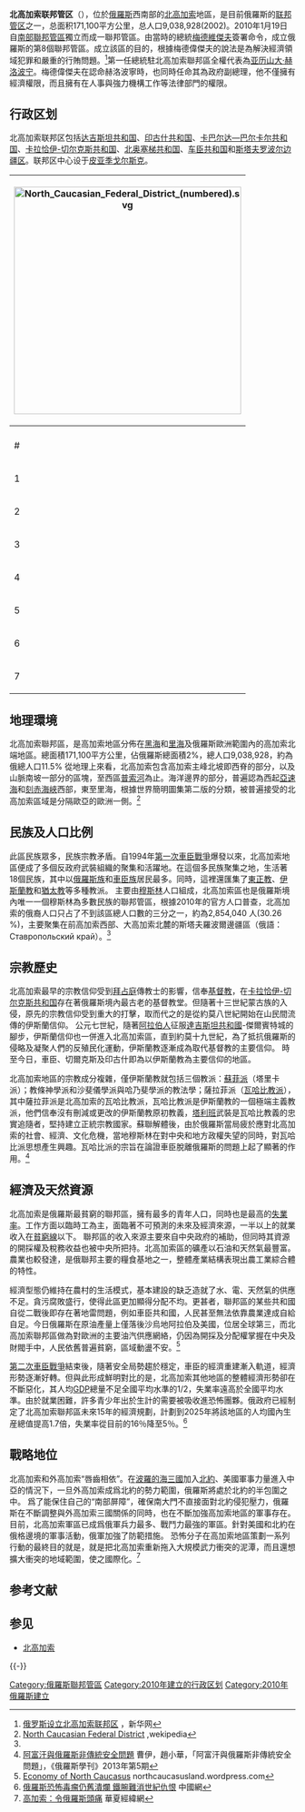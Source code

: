 {{Infobox settlement
|name=北高加索聯邦管區
|native_name=Северо-Кавказский федеральный округ
|native_name_lang=ru
|settlement_type=[[俄羅斯|俄羅斯]][[俄羅斯行政區劃|聯邦管區]]
|image_map=Map of Russia - North Caucasian Federal District.svg
|map_caption=北高加索联邦管区的地理位置
|subdivision_type=国家
|subdivision_name={{RUS}}
|established_title=建立
|established_date=2010年1月19日
|seat_type=行政中心
|seat=[[file:Flag_of_Pyatigorsk.svg|23px]] [[皮亚季戈尔斯克|皮亚季戈尔斯克]]
|leader_title=总统特使
|leader_name=亚历山大·马托夫尼科夫
|unit_pref=Metric
|area_total_km2=170400
|area_rank=8th
|area_footnotes          = <ref name=area>{{cite web |url=http://www.gks.ru/bgd/regl/b15_14p/IssWWW.exe/Stg/d01/01-01-1.doc |title=1.1. ОСНОВНЫЕ СОЦИАЛЬНО-ЭКОНОМИЧЕСКИЕ ПОКАЗАТЕЛИ в 2014 г. |language=ru |trans-title=MAIN SOCIOECONOMIC INDICATORS 2014 |work=Regions of Russia. Socioeconomic indicators - 2015 |publisher=Russian Federal State Statistics Service |accessdate=26 July 2016 |archive-date=2018-09-26 |archive-url=https://web.archive.org/web/20180926125021/http://www.gks.ru/bgd/regl/b15_14p/IssWWW.exe/Stg/d01/01-01-1.doc |dead-url=no }}</ref>
|population_total=9428826
|total_type=总计
|population_as_of=Russian Census (2010)
|population_rank=7th
|population_density_km2=auto
|population_urban=49.2%
|population_rural=50.8%
|blank_name_sec1=联邦主体
|blank_info_sec1=7
|blank1_name_sec1=经济地区
|blank1_info_sec1=1
|website={{URL|skfo.gov.ru}}
|footnotes=
}}
'''北高加索联邦管区'''（{{lang-rus|Се́веро-Кавка́зский федера́льный о́круг|Severo-Kavkazsky federalny okrug}}），位於[[俄羅斯|俄羅斯]]西南部的[[北高加索|北高加索]]地區，是目前俄羅斯的[[俄罗斯联邦管区|联邦管区]]之一，总面积171,100平方公里，总人口9,038,928(2002)。2010年1月19日自[[南部聯邦管區|南部聯邦管區]]獨立而成一聯邦管區。由當時的總統[[梅德維傑夫|梅德維傑夫]]簽署命令，成立俄羅斯的第8個聯邦管區。成立該區的目的，根據梅德偉傑夫的說法是為解決經濟領域犯罪和嚴重的行賄問題。<ref>[http://news.xinhuanet.com/world/2010-01/20/content_12839914.htm 俄罗斯设立北高加索联邦区] {{Wayback|url=http://news.xinhuanet.com/world/2010-01/20/content_12839914.htm |date=20100810201219 }}，新华网</ref>第一任總統駐北高加索聯邦區全權代表為[[亚历山大·赫洛波宁|亚历山大·赫洛波宁]]。梅德偉傑夫在認命赫洛波寧時，也同時任命其為政府副總理，他不僅擁有經濟權限，而且擁有在人事與強力機構工作等法律部門的權限。

== 行政区划 ==

北高加索联邦区包括[[达吉斯坦共和国|达吉斯坦共和国]]、[[印古什共和国|印古什共和国]]、[[卡巴尔达—巴尔卡尔共和国|卡巴尔达—巴尔卡尔共和国]]、[[卡拉恰伊-切尔克斯共和国|卡拉恰伊-切尔克斯共和国]]、[[北奥塞梯共和国|北奥塞梯共和国]]、[[车臣共和国|车臣共和国]]和[[斯塔夫罗波尔边疆区|斯塔夫罗波尔边疆区]]。联邦区中心设于[[皮亚季戈尔斯克|皮亚季戈尔斯克]]。

{| class="wikitable sortable" style="text-align: center;"
|-
! colspan="7" | [[File:North_Caucasian_Federal_District_(numbered).svg|400px]]<br /><small></small>
|-
|-
! #
! 州旗/區旗
! 聯邦主體
! 面積（平方公里）
! 人口（2010年）
! 人口（2012年）
! 首都/行政中心
|-
! 1
| [[File:Flag_of_Dagestan.svg|50px]]
| {{flag|Dagestan|Republic of Dagestan}}
| 50,300
| 2,910,249
| 2,931,291
| [[马哈奇卡拉|马哈奇卡拉]]
|-
! 2
| [[File:Flag_of_Ingushetia.svg|50px]]
| {{flag|Ingushetia|Republic of Ingushetia}}
| 3,600
| 412,520
| 429,458
| [[马加斯|马加斯]]
|-
! 3
| [[File:Flag_of_Kabardino-Balkaria.svg|50px]]
| {{flag|Kabardino-Balkaria|Kabardino-Balkarian Republic}}
| 12,500
| 859,939
| 859,149
| [[纳尔奇克|纳尔奇克]]
|-
! 4
| [[File:Flag_of_Karachay-Cherkessia.svg|50px]]
| {{flag|Karachay-Cherkessia}}
| 14,300
| 477,859
| 474,787
| [[切尔克斯克|切尔克斯克]]
|-
! 5
| [[File:Flag_of_North_Ossetia.svg|50px]]
| {{flag|North Ossetia-Alania|Republic of North Ossetia-Alania}}
| 8,000
| 712,980
| 709,398
| [[弗拉季卡夫卡兹|弗拉季卡夫卡兹]]
|-
! 6
| [[File:Flag_of_Stavropol_Krai.svg|50px]]
| {{flag|Stavropol Krai}}
| 66,200
| 2,786,281
| 2,786,727
| [[斯塔夫罗波尔|斯塔夫罗波尔]]
|-
! 7
| [[File:Flag_of_Chechen_Republic_since_2004.svg|50px]]
| {{flag|Chechnya|Chechen Republic}}
| 15,600
| 1,268,989
| 1,303,423
| [[格罗兹尼|格罗兹尼]]
|}

== 地理環境 ==
北高加索聯邦區，是高加索地區分佈在[[黑海|黑海]]和[[里海|里海]]及俄羅斯歐洲範圍內的高加索北端地區。總面積171,100平方公里，佔俄羅斯總面積2%，總人口9,038,928，約為俄總人口11.5%
從地理上來看，北高加索包含高加索主峰北坡即西脊的部分，以及山脈南坡一部分的區塊，至西區[[普索河|普索河]]為止。海洋邊界的部分，普遍認為西起[[亞速海|亞速海]]和[[刻赤海峽|刻赤海峽]]西部，東至里海，根據世界簡明圖集第二版的分類，被普遍接受的北高加索區域是分隔歐亞的歐洲一側。<ref name="wikipedia1">[http://en.wikipedia.org/wiki/North_Caucasian_Federal_District North Caucasian Federal District] {{Wayback|url=http://en.wikipedia.org/wiki/North_Caucasian_Federal_District |date=20150110083029 }},wekipedia</ref>
== 民族及人口比例 ==

此區民族眾多，民族宗教矛盾。自1994年[[第一次車臣戰爭|第一次車臣戰爭]]爆發以來，北高加索地區便成了多個反政府武裝組織的聚集和活躍地。在這個多民族聚集之地，生活著18個民族，其中以[[俄羅斯族|俄羅斯族]]和[[車臣族|車臣族]]居民最多。同時，這裡還匯集了[[東正教|東正教]]、[[伊斯蘭教|伊斯蘭教]]和[[猶太教|猶太教]]等多種教派。
主要由[[穆斯林|穆斯林]]人口組成，北高加索區也是俄羅斯境內唯一一個穆斯林為多數民族的聯邦管區，根據2010年的官方人口普查，北高加索的俄裔人口只占了不到該區總人口數的三分之一，約為2,854,040 人(30.26 %)，主要聚集在前高加索西部、大高加索北麓的斯塔夫羅波爾邊疆區（俄語：Ставропольский край）。<ref name="wikipedia1"/>

== 宗教歷史 ==

北高加索最早的宗教信仰受到[[拜占庭|拜占庭]]傳教士的影響，信奉[[基督教|基督教]]，在[[卡拉恰伊-切尔克斯共和国|卡拉恰伊-切尔克斯共和国]]存在著俄羅斯境內最古老的基督教堂。但隨著十三世紀蒙古族的入侵，原先的宗教信仰受到重大的打擊，取而代之的是從約莫八世紀開始在山民間流傳的伊斯蘭信仰。
公元七世紀，隨著[[阿拉伯人|阿拉伯人]]征服[[達吉斯坦共和國|達吉斯坦共和國]]-傑爾賓特城的腳步，伊斯蘭信仰也一併進入北高加索區，直到約莫十九世紀，為了抵抗俄羅斯的侵略及凝聚人們的反殖民化運動，伊斯蘭教逐漸成為取代基督教的主要信仰。 時至今日，車臣、切爾克斯及印古什即為以伊斯蘭教為主要信仰的地區。

北高加索地區的宗教成分複雜，僅伊斯蘭教就包括三個教派：[[蘇菲派|蘇菲派]]（塔里卡派）；教條神學派和沙斐儀學派與哈乃斐學派的教法學；薩拉菲派（[[瓦哈比教派|瓦哈比教派]]），其中薩拉菲派是北高加索的瓦哈比教派，瓦哈比教派是伊斯蘭教的一個極端主義教派，他們信奉沒有刪減或更改的伊斯蘭教原初教義，[[塔利班|塔利班]]武裝是瓦哈比教義的忠實追隨者，堅持建立正統宗教國家。蘇聯解體後，由於俄羅斯當局疲於應對北高加索的社會、經濟、文化危機，當地穆斯林在對中央和地方政權失望的同時，對瓦哈比派思想產生興趣。瓦哈比派的宗旨在論證車臣脫離俄羅斯的問題上起了顯著的作用。<ref>[http://www.faobserver.com/NewsInfo.aspx?id=9426 阿富汗與俄羅斯非傳統安全問題] {{Wayback|url=http://www.faobserver.com/NewsInfo.aspx?id=9426 |date=20150122080717 }}曹伊，趙小華，「阿富汗與俄羅斯非傳統安全問題」，《俄羅斯學刊》2013年第5期</ref>

== 經濟及天然資源 ==
北高加索是俄羅斯最貧窮的聯邦區，擁有最多的青年人口，同時也是最高的[[失業率|失業率]]。工作方面以臨時工為主，面臨著不可預測的未來及經濟來源，一半以上的就業收入在[[貧窮線|貧窮線]]以下。
聯邦區的收入來源主要來自中央政府的補助，但同時其資源的開採權及稅務收益也被中央所把持。北高加索區的礦產以石油和天然氣最豐富。農業也較發達，是俄聯邦主要的糧食基地之一，整體產業結構表現出農工業綜合體的特性。

經濟型態仍維持在農村的生活模式，基本建設的缺乏造就了水、電、天然氣的供應不足。貪污腐敗盛行，使得此區更加顯得分配不均。更甚者，聯邦區的某些共和國自從二戰後即存在著地雷問題，例如車臣共和國，人民甚至無法依靠農業達成自給自足。今日俄羅斯在原油產量上僅落後沙烏地阿拉伯及美國，位居全球第三，而北高加索聯邦區做為對歐洲的主要油汽供應網絡，仍因為開採及分配權掌握在中央及財閥手中，人民依舊普遍貧窮，區域動盪不安。<ref>[https://northcaucasusland.wordpress.com/2014/04/17/economy-oil-quality-of-life-in-north-caucasus/ Economy of North Caucasus] {{Wayback|url=https://northcaucasusland.wordpress.com/2014/04/17/economy-oil-quality-of-life-in-north-caucasus/ |date=20161013030325 }}northcaucasusland.wordpress.com</ref>

[[第二次車臣戰爭|第二次車臣戰爭]]結束後，隨著安全局勢趨於穩定，車臣的經濟重建漸入軌道，經濟形勢逐漸好轉。但與此形成鮮明對比的是，北高加索其他地區的整體經濟形勢卻在不斷惡化，其人均[[GDP|GDP]]總量不足全國平均水準的1/2，失業率遠高於全國平均水準。由於就業困難，許多青少年出於生計的需要被吸收進恐怖團夥。俄政府已經制定了北高加索聯邦區未來15年的經濟規劃，計劃到2025年將該地區的人均國內生産總值提高1.7倍，失業率從目前的16％降至5％。<ref>[http://big5.china.com.cn/military/txt/2011-01/28/content_21836730.htm 俄羅斯恐怖毒瘤仍舊潰爛 鐵腕難消世紀仇恨] {{Wayback|url=http://big5.china.com.cn/military/txt/2011-01/28/content_21836730.htm |date=20150122092208 }} 中國網</ref>

== 戰略地位 ==
北高加索和外高加索“唇齒相依”。在[[波羅的海三國|波羅的海三國]]加入[[北約|北約]]、美國軍事力量進入中亞的情況下，一旦外高加索成爲北約的勢力範圍，俄羅斯將處於北約的半包圍之中。
爲了能保住自己的“南部屏障”，確保南大門不直接面對北約侵犯壓力，俄羅斯在不斷調整與外高加索三國關係的同時，也在不斷加強高加索地區的軍事存在。目前，北高加索軍區已成爲俄軍兵力最多、戰鬥力最強的軍區。針對美國和北約在俄格邊境的軍事活動，俄軍加強了防範措施。
恐怖分子在高加索地區策劃一系列行動的最終目的就是，就是把北高加索重新拖入大規模武力衝突的泥潭，而且還想擴大衝突的地域範圍，使之國際化。<ref>[http://big5.huaxia.com/js/jswz/00242682.html 高加索：令俄羅斯頭痛] {{Wayback|url=http://big5.huaxia.com/js/jswz/00242682.html |date=20150122080728 }} 華夏經緯網</ref>
== 参考文献 ==
{{reflist}}

== 参见 ==
{{Portal box|俄罗斯}}
* [[北高加索|北高加索]]

{{-}}
{{俄羅斯聯邦管區}}

[[Category:俄羅斯聯邦管區|Category:俄羅斯聯邦管區]]
[[Category:2010年建立的行政区划|Category:2010年建立的行政区划]]
[[Category:2010年俄羅斯建立|Category:2010年俄羅斯建立]]